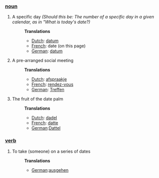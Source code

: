 ===[[noun]]===
#A specific day  ''(Should this be: The number of a specific day in a given calendar, as in "What is today's date?)''
#:'''Translations'''
#:*[[Dutch]]: [[datum]]
#:*[[French]]: date (on this page)
#:*[[German]]: [[datum]]
#A pre-arranged social meeting
#:'''Translations'''
#:*[[Dutch]]: [[afspraakje]]
#:*[[French]]: [[rendez-vous]]
#:*[[German]]: [[Treffen]]
#The fruit of the date palm
#:'''Translations'''
#:*[[Dutch]]: [[dadel]]
#:*[[French]]: [[datte]]
#:*[[German]]:[[Dattel]]

===[[verb]]===
#To take (someone) on a series of dates
#:'''Translations'''
#:* [[German]]:[[ausgehen]]